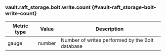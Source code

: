 ### vault.raft_storage.bolt.write.count {#vault-raft_storage-bolt-write-count}

Metric type | Value   | Description
----------- | ------- | -----------
gauge       | number  | Number of writes performed by the Bolt database
